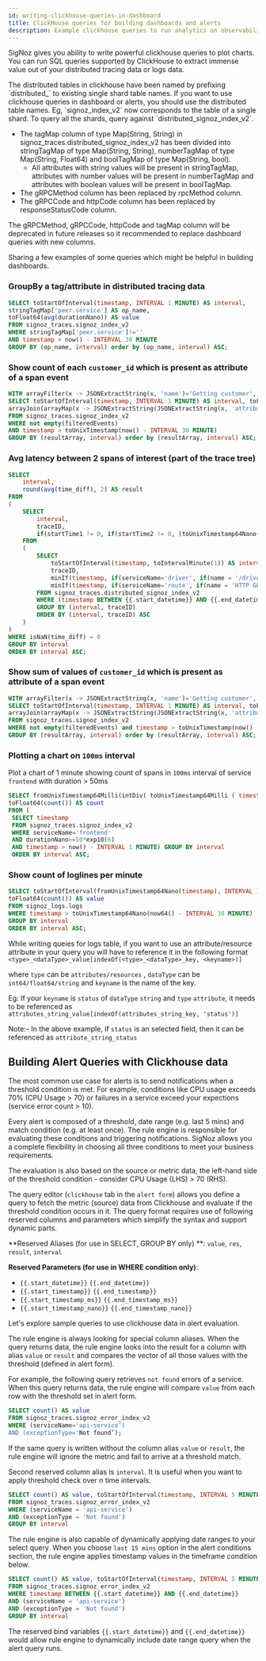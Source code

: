 ```yaml
---
id: writing-clickhouse-queries-in-dashboard
title: ClickHouse queries for building dashboards and alerts
description: Example clickhouse queries to run analytics on observability data
---
```


SigNoz gives you ability to write powerful clickhouse queries to plot charts. You can run SQL queries supported by ClickHouse to extract immense value out of your distributed tracing data or logs data. 

<Admonition type="info">
The distributed tables in clickhouse have been named by prefixing `distributed_` to existing single shard table names. If you want to use clickhouse queries in dashboard or alerts, you should use the distributed table names. Eg, `signoz_index_v2` now corresponds to the table of a single shard. To query all the shards, query against `distributed_signoz_index_v2`. 
</Admonition>

<br />

<Admonition type="warning" >

- The tagMap column of type Map(String, String) in signoz_traces.distributed_signoz_index_v2 has been divided into stringTagMap of type Map(String, String), numberTagMap of type Map(String, Float64) and boolTagMap of type Map(String, bool).
  - All attributes with string values will be present in stringTagMap, attributes with number values will be present in numberTagMap and attributes with boolean values will be present in boolTagMap.
- The gRPCMethod column has been replaced by rpcMethod column.
- The gRPCCode and httpCode column has been replaced by responseStatusCode column.

The gRPCMethod, gRPCCode, httpCode and tagMap column will be deprecated in future releases so it recommended to replace dashboard queries with new columns.
</Admonition>

Sharing a few examples of some queries which might be helpful in building dashboards.

### GroupBy a tag/attribute in distributed tracing data

```sql
SELECT toStartOfInterval(timestamp, INTERVAL 1 MINUTE) AS interval, 
stringTagMap['peer.service'] AS op_name, 
toFloat64(avg(durationNano)) AS value 
FROM signoz_traces.signoz_index_v2  
WHERE stringTagMap['peer.service']!='' 
AND timestamp > now() - INTERVAL 30 MINUTE  
GROUP BY (op_name, interval) order by (op_name, interval) ASC;
```

### Show count of each `customer_id` which is present as attribute of a span event

```sql
WITH arrayFilter(x -> JSONExtractString(x, 'name')='Getting customer', events) AS filteredEvents
SELECT toStartOfInterval(timestamp, INTERVAL 1 MINUTE) AS interval, toFloat64(count()) AS count, 
arrayJoin(arrayMap(x -> JSONExtractString(JSONExtractString(x, 'attributeMap'), 'customer_id'), filteredEvents)) AS resultArray 
FROM signoz_traces.signoz_index_v2 
WHERE not empty(filteredEvents) 
AND timestamp > toUnixTimestamp(now() - INTERVAL 30 MINUTE) 
GROUP BY (resultArray, interval) order by (resultArray, interval) ASC;
```

### Avg latency between 2 spans of interest (part of the trace tree)

```sql
SELECT
    interval,
    round(avg(time_diff), 2) AS result
FROM
(
    SELECT
        interval,
        traceID,
        if(startTime1 != 0, if(startTime2 != 0, (toUnixTimestamp64Nano(startTime2) - toUnixTimestamp64Nano(startTime1)) / 1000000, nan), nan) AS time_diff
    FROM
    (
        SELECT
            toStartOfInterval(timestamp, toIntervalMinute(1)) AS interval,
            traceID,
            minIf(timestamp, if(serviceName='driver', if(name = '/driver.DriverService/FindNearest', if((stringTagMap['component']) = 'gRPC', true, false), false), false)) AS startTime1,
            minIf(timestamp, if(serviceName='route', if(name = 'HTTP GET /route', true, false), false)) AS startTime2
        FROM signoz_traces.distributed_signoz_index_v2
        WHERE (timestamp BETWEEN {{.start_datetime}} AND {{.end_datetime}}) AND (serviceName IN ('driver', 'route'))
        GROUP BY (interval, traceID)
        ORDER BY (interval, traceID) ASC
    )
)
WHERE isNaN(time_diff) = 0
GROUP BY interval
ORDER BY interval ASC;
```


### Show sum of values  of `customer_id` which is present as attribute of a span event

```sql
WITH arrayFilter(x -> JSONExtractString(x, 'name')='Getting customer', events) AS filteredEvents
SELECT toStartOfInterval(timestamp, INTERVAL 1 MINUTE) AS interval, toFloat64(sum(toInt32(resultArray))) AS sum, 
arrayJoin(arrayMap(x -> JSONExtractString(JSONExtractString(x, 'attributeMap'), 'customer_id'), filteredEvents)) AS resultArray 
FROM signoz_traces.signoz_index_v2 
WHERE not empty(filteredEvents) and timestamp > toUnixTimestamp(now() - INTERVAL 30 MINUTE) 
GROUP BY (resultArray, interval) order by (resultArray, interval) ASC;
```


### Plotting a chart on `100ms` interval

Plot a chart of 1 minute showing count of spans in `100ms` interval of service `frontend` with duration > 50ms

```sql
SELECT fromUnixTimestamp64Milli(intDiv( toUnixTimestamp64Milli ( timestamp ), 100) * 100) AS interval, 
toFloat64(count()) AS count 
FROM (
 SELECT timestamp 
 FROM signoz_traces.signoz_index_v2 
 WHERE serviceName='frontend' 
 AND durationNano>=50*exp10(6) 
 AND timestamp > now() - INTERVAL 1 MINUTE) GROUP BY interval 
 ORDER BY interval ASC;
```

### Show count of loglines per minute

```sql
SELECT toStartOfInterval(fromUnixTimestamp64Nano(timestamp), INTERVAL 1 MINUTE) AS interval, 
toFloat64(count()) AS value 
FROM signoz_logs.logs  
WHERE timestamp > toUnixTimestamp64Nano(now64() - INTERVAL 30 MINUTE)  
GROUP BY interval 
ORDER BY interval ASC;
```

While writing queies for logs table, if you want to use an attribute/resource attribute in your query you will have to reference it in the following format
`<type>_<dataType>_value[indexOf(<type>_<dataType>_key, <keyname>)]` 

where `type` can be `attributes/resources` , `dataType` can be `int64/float64/string` and `keyname` is the name of the key.

Eg: If your `keyname` is `status` of `dataType` `string` and `type` `attribute`, it needs to be referenced as `attributes_string_value[indexOf(attributes_string_key, 'status')]`

Note:- In the above example, if `status` is an selected field, then it can be referenced as
`attribute_string_status`


## Building Alert Queries with Clickhouse data

The most common use case for alerts is to send notifications when a threshold condition is met. For example, conditions like CPU usage exceeds 70% (CPU Usage > 70) or failures in a service exceed your expections  (service error count > 10).  

Every alert is composed of a threshold, date range (e.g. last 5 mins) and match condition (e.g. at least once).  The rule engine is responsible for evaluating these conditions and triggering notifications. SigNoz allows you a complete flexibility in choosing all three conditions to meet your business requirements. 

The evaluation is also based on the source or metric data, the left-hand side of the threshold condition - consider CPU Usage (LHS) > 70 (RHS).    

The query editor (`clickhouse` tab in the `alert form`) allows you define a query to fetch the metric (source) data from Clickhouse and evaluate if the threshold condition occurs in it.  The query format requires use of following reserved columns and parameters which simplify the syntax and support dynamic parts.

**Reserved Aliases (for use in SELECT, GROUP BY only) **: `value`, `res`, `result`, `interval` 

**Reserved Parameters (for use in WHERE condition only)**: 

- `{{.start_datetime}}` `{{.end_datetime}}` 
- `{{.start_timestamp}}` `{{.end_timestamp}}`
- `{{.start_timestamp_ms}}` `{{.end_timestamp_ms}}`
- `{{.start_timestamp_nano}}` `{{.end_timestamp_nano}}`


Let's explore sample queries to use clickhouse data in alert evaluation. 

The rule engine is always looking for special column aliases. When the query returns data, the rule engine looks into the result for a column with alias `value` or `result` and compares the vector of all those values with the threshold (defined in alert form).   

For example, the following query retrieves `not found` errors of a service. When this query returns data, the rule engine will compare `value` from each row with the threshold set in alert form. 

```sql
SELECT count() AS value  
FROM signoz_traces.signoz_error_index_v2 
WHERE (serviceName='api-service’) 
AND (exceptionType='Not found’);
```

If the same query is written without the column alias `value` or `result`, the rule engine will ignore the metric and fail to arrive at a threshold match.  

Second reserved column alias is `interval`.  It is useful when you want to apply threshold check over n time intervals.

```sql
SELECT count() AS value, toStartOfInterval(timestamp, INTERVAL 5 MINUTE) AS interval 
FROM signoz_traces.signoz_error_index_v2 
WHERE (serviceName = 'api-service') 
AND (exceptionType = 'Not found') 
GROUP BY interval
```

The rule engine is also capable of dynamically applying date ranges to your select query.  When you choose `last 15 mins` option in the alert conditions section, the rule engine applies timestamp values in the timeframe condition below.   

```sql
SELECT count() AS value, toStartOfInterval(timestamp, INTERVAL 5 MINUTE) AS interval 
FROM signoz_traces.signoz_error_index_v2 
WHERE timestamp BETWEEN {{.start_datetime}} AND {{.end_datetime}} 
AND (serviceName = 'api-service') 
AND (exceptionType = 'Not found') 
GROUP BY interval
```

The reserved bind variables `{{.start_datetime}}` and `{{.end_datetime}}` would allow rule engine to dynamically include date range query when the alert query runs.  





 


